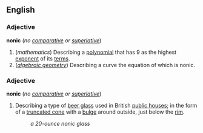 ==English==
===Adjective===
'''nonic''' (''no [[comparative]] or [[superlative]]'')

#(''mathematics'') Describing a [[polynomial]] that has 9 as the highest [[exponent]] of its [[term]]s.
#(''[[algebraic geometry]]'') Describing a curve the equation of which is nonic.

===Adjective===
'''nonic''' (''no [[comparative]] or [[superlative]]'')<!--is this capitalised?-->

#Describing a type of [[beer glass]] used in British [[public house]]s; in the form of a [[truncated cone]] with a [[bulge]] around outside, just below the [[rim]].
#:''a 20-ounce nonic glass''